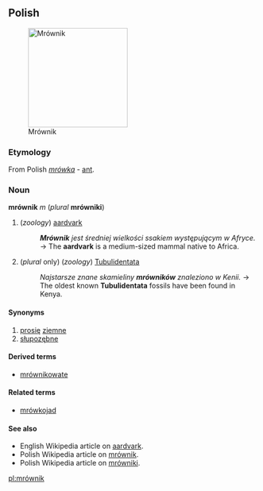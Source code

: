 ==Polish==
[[Image:Erdferkel-drawing.jpg|thumb|right|200px|Mrównik]] 

===Etymology===
From Polish ''[[mrówka]]'' - [[ant]].

===Noun===
'''mrównik''' ''m'' (''plural'' '''mrówniki''')
#(''zoology'') [[aardvark]]
#:'''''Mrównik''' jest średniej wielkości ssakiem występującym w Afryce.'' → The '''aardvark''' is a medium-sized mammal native to Africa.
#(''plural'' only) (''zoology'') [[Tubulidentata]]
#:''Najstarsze znane skamieliny '''mrówników''' znaleziono w Kenii.'' → The oldest known '''Tubulidentata''' fossils have been found in Kenya.

====Synonyms====
#[[prosię]] [[ziemne]]
#[[słupozębne]]

====Derived terms====
*[[mrównikowate]]

====Related terms====
*[[mrówkojad]]

====See also====
*English Wikipedia article on [[w:aardvark|aardvark]].
*Polish Wikipedia article on [[:w:pl:mrównik|mrównik]].
*Polish Wikipedia article on [[:w:pl:mrówniki|mrówniki]].

[[pl:mrównik]]